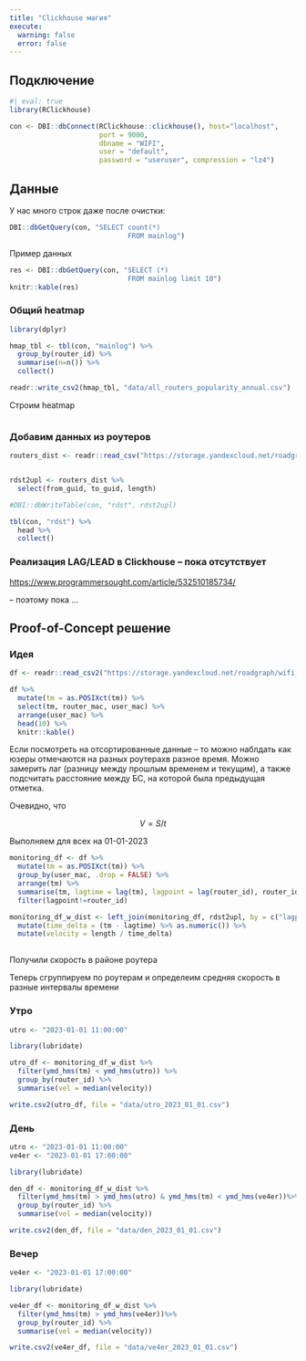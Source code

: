 ```yaml
---
title: "Clickhouse магия"
execute: 
  warning: false
  error: false
---
```



## Подключение

```r
#| eval: true
library(RClickhouse)

con <- DBI::dbConnect(RClickhouse::clickhouse(), host="localhost",
                      port = 9000,
                      dbname = "WIFI",
                      user = "default",
                      password = "useruser", compression = "lz4")
```

## Данные

У нас много строк даже после очистки:

```r
DBI::dbGetQuery(con, "SELECT count(*)
                             FROM mainlog")
```

Пример данных

```r
res <- DBI::dbGetQuery(con, "SELECT (*)
                             FROM mainlog limit 10")
knitr::kable(res)
```

### Общий heatmap

```r
library(dplyr)

hmap_tbl <- tbl(con, "mainlog") %>% 
  group_by(router_id) %>% 
  summarise(n=n()) %>% 
  collect()

readr::write_csv2(hmap_tbl, "data/all_routers_popularity_annual.csv")
```

Строим heatmap

```r

```


### Добавим данных из роутеров

```r
routers_dist <- readr::read_csv("https://storage.yandexcloud.net/roadgraph/marshruts_lengts.csv")


rdst2upl <- routers_dist %>% 
  select(from_guid, to_guid, length)

#DBI::dbWriteTable(con, "rdst", rdst2upl)

tbl(con, "rdst") %>% 
  head %>% 
  collect()

```

### Реализация LAG/LEAD в Clickhouse -- пока отсутствует



<https://www.programmersought.com/article/532510185734/>

-- поэтому пока ...



## Proof-of-Concept решение

### Идея



```r
df <- readr::read_csv2("https://storage.yandexcloud.net/roadgraph/wifi_logs_2023_01_01_202312081852.csv")


```
```r
df %>% 
  mutate(tm = as.POSIXct(tm)) %>% 
  select(tm, router_mac, user_mac) %>% 
  arrange(user_mac) %>% 
  head(10) %>% 
  knitr::kable()
```

Если посмотреть на отсортированные данные -- то можно наблдать как юзеры отмечаются на разных роутерахв разное время. Можно замерить лаг (разницу между прошлым временем и текущим), а также подсчитать расстояние между БС, на которой была предыдущая отметка.

Очевидно, что

$$V = S/t$$

Выполняем для всех на 01-01-2023

```r
monitoring_df <- df %>% 
  mutate(tm = as.POSIXct(tm)) %>% 
  group_by(user_mac, .drop = FALSE) %>% 
  arrange(tm) %>% 
  summarise(tm, lagtime = lag(tm), lagpoint = lag(router_id), router_id) %>% 
  filter(lagpoint!=router_id)

monitoring_df_w_dist <- left_join(monitoring_df, rdst2upl, by = c("lagpoint" = "from_guid", "router_id" = "to_guid")) %>% 
  mutate(time_delta = (tm - lagtime) %>% as.numeric()) %>% 
  mutate(velocity = length / time_delta)
  
```

Получили скорость в районе роутера

Теперь сгруппируем по роутерам и определеим средняя скорость в разные интервалы времени

### Утро

```r
utro <- "2023-01-01 11:00:00"

library(lubridate)

utro_df <- monitoring_df_w_dist %>% 
  filter(ymd_hms(tm) < ymd_hms(utro)) %>% 
  group_by(router_id) %>% 
  summarise(vel = median(velocity))

write.csv2(utro_df, file = "data/utro_2023_01_01.csv")

```

### День

```r
utro <- "2023-01-01 11:00:00"
ve4er <- "2023-01-01 17:00:00"

library(lubridate)

den_df <- monitoring_df_w_dist %>% 
  filter(ymd_hms(tm) > ymd_hms(utro) & ymd_hms(tm) < ymd_hms(ve4er))%>% 
  group_by(router_id) %>% 
  summarise(vel = median(velocity))

write.csv2(den_df, file = "data/den_2023_01_01.csv")

```

### Вечер

```r

ve4er <- "2023-01-01 17:00:00"

library(lubridate)

ve4er_df <- monitoring_df_w_dist %>% 
  filter(ymd_hms(tm) > ymd_hms(ve4er))%>% 
  group_by(router_id) %>% 
  summarise(vel = median(velocity))

write.csv2(ve4er_df, file = "data/ve4er_2023_01_01.csv")

```

